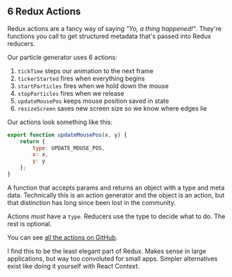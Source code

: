 ## 6 Redux Actions

Redux actions are a fancy way of saying _"Yo, a thing happened!"_. They're
functions you call to get structured metadata that's passed into Redux
reducers.

Our particle generator uses 6 actions:

1. `tickTime` steps our animation to the next frame
2. `tickerStarted` fires when everything begins
3. `startParticles` fires when we hold down the mouse
4. `stopParticles` fires when we release
5. `updateMousePos` keeps mouse position saved in state
6. `resizeScreen` saves new screen size so we know where edges lie

Our actions look something like this:

```javascript
export function updateMousePos(x, y) {
    return {
        type: UPDATE_MOUSE_POS,
        x: x,
        y: y
    };
}
```

A function that accepts params and returns an object with a type and meta data.
Technically this is an action generator and the object is an action, but that
distinction has long since been lost in the community.

Actions _must_ have a `type`. Reducers use the type to decide what to do. The
rest is optional.

You can see
[all the actions on GitHub](https://github.com/Swizec/react-particles-experiment/blob/master/src/actions/index.js).

I find this to be the least elegant part of Redux. Makes sense in large
applications, but way too convoluted for small apps. Simpler alternatives exist
like doing it yourself with React Context.